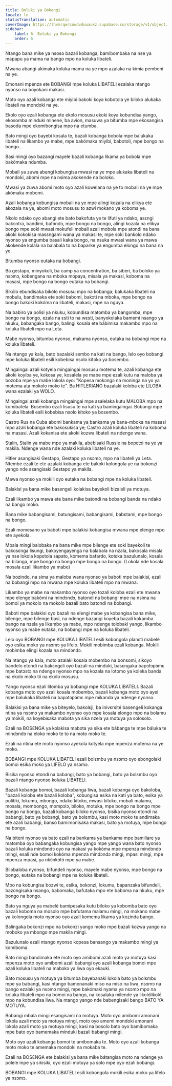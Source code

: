 ```yaml
---
title: Boluki ya Bokengi
locale: ln
statusTranslation: automatic
coverImage: https://lhvmrqwrcowdvduuaukz.supabase.co/storage/v1/object/public/strapi-uploads/small_cover-educacion-fundamental.webp-2d51a7828a2b1309555be27f7e2a61a0.webp
sidebar:
    label: 6. Boluki ya Bokengi
    order: 6
---
```

Ntango bana mike ya nsoso bazali kobanga, bamibombaka na nse ya mapapu ya mama na bango mpo na koluka libateli.

Mwana abangi akimaka koluka mama na ye mpo azalaka na kimia pembeni na ye.

Emonani mpenza ete BOBANGI mpe koluka LIBATELI ezalaka ntango nyonso na boyokani makasi.

Moto oyo azali kobanga ete miyibi bakoki koya kobotola ye biloko alukaka libateli na mondoki na ye.

Ekolo oyo ezali kobanga ete ekolo mosusu ekoki koya kobundisa yango, ekosomba minduki minene, ba avion, masuwa ya bitumba mpe ekosangisa basoda mpe ekomibongisa mpo na etumba.

Bato mingi oyo bayebi kosala te, bazali kobanga bobola mpe balukaka libateli na likambo ya mabe, mpe bakómaka miyibi, babotoli, mpe bongo na bongo...

Basi mingi oyo bazangi mayele bazali kobanga likama ya bobola mpe bakómaka ndumba.

Mobali ya zuwa abangi kobungisa mwasi na ye mpe alukaka libateli na mondoki, abomi mpe na nsima akokende na boloko.

Mwasi ya zuwa abomi moto oyo azali kowelana na ye to mobali na ye mpe akómaka mobomi.

Azali kobanga kobungisa mobali na ye mpe alingi kozala na elikya ete akozala na ye, abomi moto mosusu to azwi mokano ya koboma ye.

Nkolo ndako oyo abangi ete bato bakofuta ye te lifuti ya ndako, asɛngi bakɔntra, bandimi, bafɔndɔ, mpe bongo na bongo, alingi kozala na elikya bongo mpe soki mwasi mokufeli mobali azali mobola mpe atondi na bana akoki kokokisa masɛngami wana ya makasi te, mpe soki bankolo ndako nyonso ya engumba basali kaka bongo, na nsuka mwasi wana ya mawa akokende kolala na balabala to na baparke ya engumba elongo na bana na ye.

Bitumba nyonso eutaka na bobangi.

Ba gestapo, minyokoli, ba camp ya concentration, ba siberi, ba boloko ya nsɔmɔ, kobengana na mboka mopaya, misala ya makasi, koboma na masasi, mpe bongo na bongo eutaka na bobangi.

Bikólo ebundisaka bikólo mosusu mpo na kobanga; balukaka libateli na mobulu, bandimaka ete soki babomi, bakɔti na mboka, mpe bongo na bongo bakoki kokóma na libateli, makasi, mpe na nguya.

Na babiro ya polisi ya nkuku, kobundisa matomba ya bangomba, mpe bongo na bongo, ezala na ɛsti to na wɛsti, banyokolaka bamemi nsango ya nkuku, babangaka bango, balingi kosala ete bábimisa makambo mpo na koluka libateli mpo na Leta.

Mabe nyonso, bitumba nyonso, makama nyonso, eutaka na bobangi mpe na koluka libateli.

Na ntango ya kala, bato bazalaki sembo na kati na bango, lelo oyo bobangi mpe koluka libateli esili kobebisa nsolo kitoko ya bosembo.

Mingaingai azali kotyela mingaingai mosusu motema te, azali kobanga ete akoki koyiba ye, kokosa ye, kosalela ye mabe mpe ezali kutu na maloba ya bozoba mpe ya mabe lokola oyo: "Kopesa mokɔngɔ na moninga na yo ya motema ata mokolo moko te". Ba HITLERIANO bazalaki koloba ete LILOBA wana ezalaki ya WOLO.

Mingaingai azali kobanga mingaingai mpe asalelaka kutu MALOBA mpo na komibatela. Bosembo ezali lisusu te na kati ya bamingaingai. Bobangi mpe koluka libateli esili kobebisa nsolo kitoko ya bosembo.

Castro Rus na Cuba abomi bankama ya bankama ya bana-mboka na masasi mpo azali kobanga ete bakosukisa ye; Castro azali koluka libateli na koboma na masasi. Azali kokanisa ete akoki kozwa libateli na ndenge wana.

Stalin, Stalin ya mabe mpe ya makila, abebisaki Russie na bopɛtɔi na ye ya makila. Ndenge wana nde azalaki koluka libateli na ye.

Hitler asangisaki Gestapo, Gestapo ya nsɔmɔ, mpo na libateli ya Leta. Ntembe ezali te ete azalaki kobanga ete bakoki kolongola ye na bokonzi yango nde asangisaki Gestapo ya makila.

Mawa nyonso ya mokili oyo eutaka na bobangi mpe na koluka libateli.

Balakisi ya bana mike basengeli kolakisa bayekoli bizaleli ya motuya.

Ezali likambo ya mawa ete bana mike batondi na bobangi banda na ndako na bango moko.

Bana mike babangisami, batungisami, babangisami, babɛtami, mpe bongo na bongo.

Ezali momesano ya baboti mpe balakisi kobangisa mwana mpe elenge mpo ete ayekola.

Mbala mingi balobaka na bana mike mpe bilenge ete soki bayekoli te bakosɛnga lisungi, bakoyengayenga na balabala na nzala, bakosala misala ya nse lokola kopɛtola sapato, komema bafardo, kotɛka bazulunalo, kosala na bilanga, mpe bongo na bongo mpe bongo na bongo. (Lokola nde kosala mosala ezali likambo ya mabe)

Na bozindo, na sima ya maloba wana nyonso ya baboti mpe balakisi, ezali na bobangi mpo na mwana mpe koluka libateli mpo na mwana.

Likambo ya mabe na makambo nyonso oyo tozali koloba ezali ete mwana mpe elenge bakómi na mindɔndɔ, batondi na bobangi mpe na nsima na bomoi ya mokolo na mokolo bazali bato batondi na bobangi.

Baboti mpe balakisi oyo bazali na elengi mabe ya kobangisa bana mike, bilenge, mpe bilenge basi, na ndenge bazangi koyeba bazali kokamba bango na nzela ya likambo ya mabe, mpo ndenge tolobaki yango, likambo nyonso ya mabe eutaka, na bobangi mpe na koluka libateli.

Lelo oyo BOBANGI mpe KOLUKA LIBATELI esili kobongola planɛti mabelé oyo esika moko ya nsɔmɔ ya lifelo. Mokili mobimba ezali kobanga. Mokili mobimba elingi kozala na mindɔndɔ.

Na ntango ya kala, moto azalaki kosala mobembo na bonsomi, sikoyo bandelo etondi na bakɛngɛli oyo bazali na minduki, basɛngaka bapɔtɔpɔ́mɛ mpe batɔstɔ na ndenge nyonso mpo na kozala na lotomo ya koleka banda na ekolo moko tii na ekolo mosusu.

Yango nyonso ezali litomba ya bobangi mpe KOLUKA LIBATELI. Bazali kobanga moto oyo azali kosala mobembo, bazali kobanga moto oyo ayei mpe balukaka libateli na bapɔtɔpɔ́mɛ mpe mikanda ya ndenge nyonso.

Balakisi ya bana mike ya biteyelo, bakolɛji, ba inivɛrsité basengeli kokanga ntina ya nsɔmɔ ya makambo nyonso oyo mpe kosala elongo mpo na bolamu ya mokili, na koyebisaka mabota ya sika nzela ya motuya ya solosolo.

Ezali na BOSƐNGA ya kolakisa mabota ya sika ete bábanga te mpe báluka te mindɔndɔ na eloko moko te to na moto moko te.

Ezali na ntina ete moto nyonso ayekola kotyela mpe mpenza motema na ye moko.

BOBANGI mpe KOLUKA LIBATELI ezali bolɛmbu ya nsɔmɔ oyo ebongolaki bomoi esika moko ya LIFELO ya nsɔmɔ.

Bisika nyonso etondi na babangi, bato ya bobangi, bato ya bolɛmbu oyo bazali ntango nyonso koluka LIBATELI.

Bazali kobanga bomoi, bazali kobanga liwa, bazali kobanga oyo bakoloba, "bazali koloba ete bazali koloba", kobungisa esika na kati ya bato, esika ya politiki, lokumu, mbongo, ndako kitoko, mwasi kitoko, mobali malamu, mosala, mombongo, mompɔlɔ, biloko, motuka, mpe bongo na bongo mpe bongo na bongo, bazali kobanga biloko nyonso, bisika nyonso etondi na babangi, bato ya bobangi, bato ya bolɛmbu, kasi moto moko te andimaka ete azali babangi, banso bamimonisaka makasi, bato ya motuya, mpe bongo na bongo.

Na biteni nyonso ya bato ezali na bankama ya bankama mpe bamiliare ya matomba oyo babangaka kobungisa yango mpe yango wana bato nyonso bazali koluka mindɔndɔ oyo na makasi ya kokóma mpe mpenza mindɔndɔ mingi, esali nde bomoi kokóma mpenza mindɔndɔ mingi, mpasi mingi, mpe mpenza mpasi, ya nkɔ́nkɔ́tɔ́ mpe ya mabe.

Bilobaloba nyonso, bifundeli nyonso, mayele mabe nyonso, mpe bongo na bongo, eutaka na bobangi mpe na koluka libateli.

Mpo na kobungisa bozwi te, esika, bokonzi, lokumu, bapanzaka bifundeli, bazongisaka nsango, babomaka, bafutaka mpo ete baboma na nkuku, mpe bongo na bongo.

Bato ya nguya ya mabelé bamipesaka kutu biloko ya kobomba bato oyo bazali koboma na mosolo mpe bafutama malamu mingi, na mokano mabe ya kolongola moto nyonso oyo azali komema likama ya kozinda bango.

Balingaka bokonzi mpo na bokonzi yango moko mpe bazali kozwa yango na moboko ya mbongo mpe makila mingi.

Bazulunalo ezali ntango nyonso kopesa bansango ya makambo mingi ya komiboma.

Bato mingi bandimaka ete moto oyo amibomi azali moto ya motuya kasi mpenza moto oyo amibomi azali babangi oyo azali kobanga bomoi mpe azali koluka libateli na mabɔkɔ ya liwa oyo ekauki.

Bato mosusu ya motuya ya bitumba bayebanaki lokola bato ya bolɛmbu mpe ya babangi, kasi ntango bamonanaki miso na miso na liwa, nsɔmɔ na bango ezalaki ya nsɔmɔ mingi, mpe bakómaki nyama ya nsɔmɔ mpo na koluka libateli mpo na bomoi na bango, na kosalaka milende ya likolólikoló mpo na kobundisa liwa. Na ntango yango nde babengisaki bango BATO YA MOTUYA.

Bobangi mbala mingi esangisami na motuya. Moto oyo amibomi amonani lokola azali moto ya motuya mingi, moto oyo amemi mondoki amonani lokola azali moto ya motuya mingi, kasi na bosolo bato oyo bamibomaka mpe bato oyo bamemaka minduki bazali babangi mingi.

Moto oyo azali kobanga bomoi te amibomaka te. Moto oyo azali kobanga moto moko te amemaka mondoki na mokaba te.

Ezali na BOSƐNGA ete balakisi ya bana mike bátangisa moto na ndenge ya polele mpe ya sikisiki, oyo ezali motuya ya solo mpe oyo ezali bobangi.

BOBANGI mpe KOLUKA LIBATELI esili kobongola mokili esika moko ya lifelo ya nsɔmɔ.

